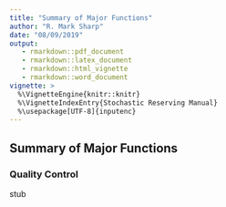 ```yaml
---
title: "Summary of Major Functions"
author: "R. Mark Sharp"
date: "08/09/2019"
output: 
   - rmarkdown::pdf_document
   - rmarkdown::latex_document
   - rmarkdown::html_vignette
   - rmarkdown::word_document
vignette: >
  %\VignetteEngine{knitr::knitr}
  %\VignetteIndexEntry{Stochastic Reserving Manual}
  %\usepackage[UTF-8]{inputenc}
---
```

## Summary of Major Functions  

### Quality Control
stub
